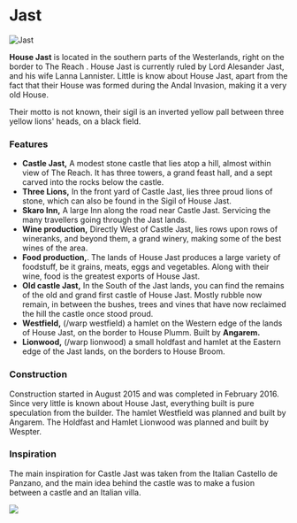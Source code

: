 

# Jast

<Image src="https://cdn.sanity.io/images/1as7cn02/production/42a082c5c04bdd765475ef6d0013fa6ae63a4ff4-1703x1057.png?w=976&h=350&fit=crop&crop=center&auto=format" alt="Jast" width={976} height={350}  />

<ProjectDetails
  floatRight
  region="Westerlands"
  house="House Jast"
  type="Castle"
  status="Completed"
  warp="/warp jast"
  projectLead="Georni"
  dateStarted="August 10, 2015"
  dateCompleted="August 10, 2015"
/>

**House Jast** is located in the southern parts of the Westerlands, right on the border to The Reach . House Jast is currently ruled by Lord Alesander Jast, and his wife Lanna Lannister. Little is know about House Jast, apart from the fact that their House was formed during the Andal Invasion, making it a very old House.

Their motto is not known, their sigil is an inverted yellow pall between three yellow lions' heads, on a black field.

### Features

* **Castle Jast,** A modest stone castle that lies atop a hill, almost within view of The Reach. It has three towers, a grand feast hall, and a sept carved into the rocks below the castle.
* **Three Lions,** In the front yard of Castle Jast, lies three proud lions of stone, which can also be found in the Sigil of House Jast.
* **Skaro Inn,** A large Inn along the road near Castle Jast. Servicing the many travellers going through the Jast lands.
* **Wine production,** Directly West of Castle Jast, lies rows upon rows of wineranks, and beyond them, a grand winery, making some of the best wines of the area.
* **Food production,**. The lands of House Jast produces a large variety of foodstuff, be it grains, meats, eggs and vegetables. Along with their wine, food is the greatest exports of House Jast.
* **Old castle Jast,** In the South of the Jast lands, you can find the remains of the old and grand first castle of House Jast. Mostly rubble now remain, in between the bushes, trees and vines that have now reclaimed the hill the castle once stood proud.
* **Westfield,** (/warp westfield) a hamlet on the Western edge of the lands of House Jast, on the border to House Plumm. Built by **Angarem.**
* **Lionwood,** (/warp lionwood) a small holdfast and hamlet at the Eastern edge of the Jast lands, on the borders to House Broom.

### Construction

Construction started in August 2015 and was completed in February 2016. Since very little is known about House Jast, everything built is pure speculation from the builder. The hamlet Westfield was planned and built by Angarem. The Holdfast and Hamlet Lionwood was planned and built by Wespter.

### Inspiration

The main inspiration for Castle Jast was taken from the Italian Castello de Panzano, and the main idea behind the castle was to make a fusion between a castle and an Italian villa.  



![](https://cdn.sanity.io/images/1as7cn02/production/0fae6eecd94f6a8afedd74805e02c5af6f5ea6d8-615x412.jpg)
